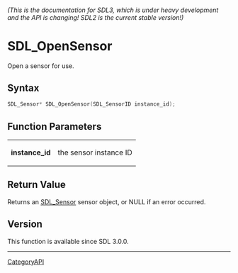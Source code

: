 ====== (This is the documentation for SDL3, which is under heavy development and the API is changing! SDL2 is the current stable version!) ======
= SDL_OpenSensor =

Open a sensor for use.

== Syntax ==

<syntaxhighlight lang='c'>
SDL_Sensor* SDL_OpenSensor(SDL_SensorID instance_id);
</syntaxhighlight>

== Function Parameters ==

{|
|'''instance_id'''
|the sensor instance ID
|}

== Return Value ==

Returns an [[SDL_Sensor]] sensor object, or NULL if an error occurred.

== Version ==

This function is available since SDL 3.0.0.

----
[[CategoryAPI]]


